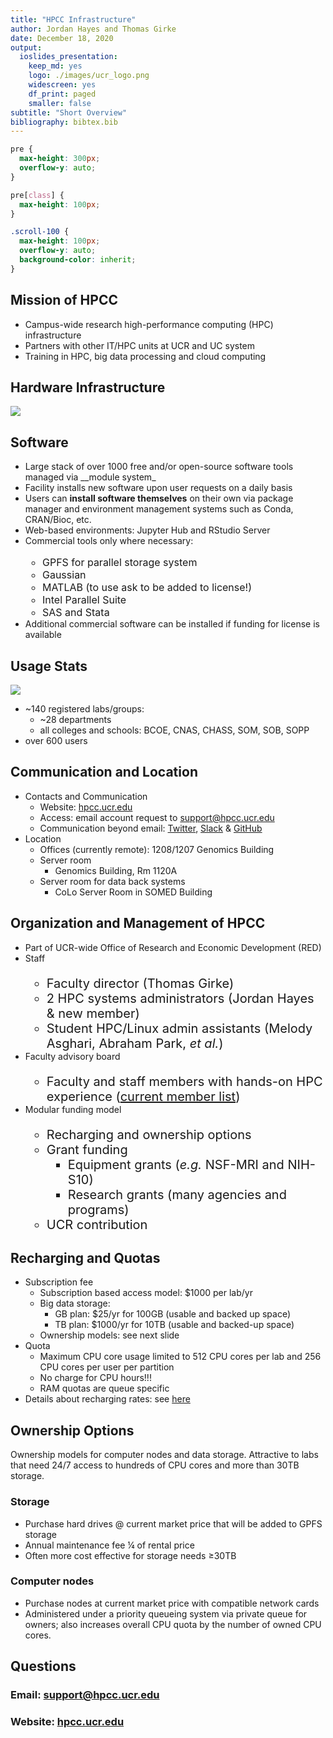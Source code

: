 ```yaml
---
title: "HPCC Infrastructure"
author: Jordan Hayes and Thomas Girke
date: December 18, 2020
output: 
  ioslides_presentation:
    keep_md: yes
    logo: ./images/ucr_logo.png
    widescreen: yes
    df_print: paged
    smaller: false
subtitle: "Short Overview" 
bibliography: bibtex.bib
---
```


<!---
- ioslides manual: 
   https://bookdown.org/yihui/rmarkdown/ioslides-presentation.html

- Compile from command-line
Rscript -e "rmarkdown::render('hpcc_infrastructure.Rmd'); knitr::knit('hpcc_infrastructure.Rmd', tangle=TRUE)"
-->

<!---
  Note: following css chunks are required for scrolling support beyond slide boundaries
-->

<style>
slides > slide {
  overflow-x: auto !important;
  overflow-y: auto !important;
}
</style>

```css
pre {
  max-height: 300px;
  overflow-y: auto;
}

pre[class] {
  max-height: 100px;
}
```

```css
.scroll-100 {
  max-height: 100px;
  overflow-y: auto;
  background-color: inherit;
}
```

## Mission of HPCC {.flexbox .vcenter}

- Campus-wide research high-performance computing (HPC) infrastructure
- Partners with other IT/HPC units at UCR and UC system
- Training in HPC, big data processing and cloud computing

## Hardware Infrastructure

<img src="https://docs.google.com/drawings/d/e/2PACX-1vTjw-xM8B_-UxlwgYWzaSt07A6S8y7GSPq75sYB0AMQjcOVTdW7pf4SiagrZQ6UMxLxzt1mzbznn3-W/pub?w=955&amp;h=505">

## Software {.smaller}

- Large stack of over 1000 free and/or open-source software tools managed via __module system_
- Facility installs new software upon user requests on a daily basis 
- Users can __install software themselves__ on their own via package manager and environment management systems such as Conda, CRAN/Bioc, etc.
- Web-based environments: Jupyter Hub and RStudio Server
- Commercial tools only where necessary:
  <span style="font-size: 16px;">
     - GPFS for parallel storage system
     - Gaussian
     - MATLAB (to use ask to be added to license!)
     - Intel Parallel Suite
     - SAS and Stata
  </span>
- Additional commercial software can be installed if funding for license is available

## Usage Stats

<div class="columns-2">
  <img src="https://docs.google.com/drawings/d/e/2PACX-1vRmW_GQ7paFTIAjwlg72AnItS6ULp7RLqL9-r7wH7jZmVpxhi4I6pRRytOF49-OY2FALZrDgsPzgDjd/pub?w=293&amp;h=478">
  
  - ~140 registered labs/groups:
     - ~28 departments 
     - all colleges and schools: BCOE, CNAS, CHASS, SOM, SOB, SOPP
  - over 600 users
</div>

## Communication and Location 

- Contacts and Communication
   - Website: [hpcc.ucr.edu](https://hpcc.ucr.edu/)
   - Access: email account request to [support@hpcc.ucr.edu](mailto:support@hpcc.ucr.edu)
   - Communication beyond email: [Twitter](https://twitter.com/UCR_HPCC), [Slack](https://ucr-hpcc.slack.com/) & [GitHub](https://github.com/ucr-hpcc)
- Location
   - Offices (currently remote): 1208/1207 Genomics Building
   - Server room
       - Genomics Building, Rm 1120A
   - Server room for data back systems
       - CoLo Server Room in SOMED Building  

## Organization and Management of HPCC

- Part of UCR-wide Office of Research and Economic Development (RED) 
- Staff
  <span style="font-size: 20px;">
    - Faculty director (Thomas Girke)
    - 2 HPC systems administrators (Jordan Hayes & new member)
    - Student HPC/Linux admin assistants (Melody Asghari, Abraham Park, _et al._)
  </span>
- Faculty advisory board
  <span style="font-size: 20px;">
    - Faculty and staff members with hands-on HPC experience ([current member list](https://hpcc.ucr.edu/members.html))
  </span>
- Modular funding model
  <span style="font-size: 20px;">
    - Recharging and ownership options 
    - Grant funding
        - Equipment grants (_e.g._ NSF-MRI and NIH-S10) 
        - Research grants (many agencies and programs)
    - UCR contribution 
  </span>

## Recharging and Quotas

- Subscription fee
   - Subscription based access model: $1000 per lab/yr
   - Big data storage:
      - GB plan: $25/yr for 100GB (usable and backed up space)
      - TB plan: $1000/yr for 10TB (usable and backed-up space)
   - Ownership models: see next slide
- Quota
   - Maximum CPU core usage limited to 512 CPU cores per lab and 256 CPU cores per user per partition
   - No charge for CPU hours!!!
   - RAM quotas are queue specific 
- Details about recharging rates: see [here](http://hpcc.ucr.edu/docs.html)

## Ownership Options

Ownership models for computer nodes and data storage. Attractive to labs that need 24/7 access to hundreds of CPU cores and more than 30TB storage.

### Storage
- Purchase hard drives @ current market price that will be added to GPFS storage
- Annual maintenance fee ¼ of rental price
- Often more cost effective for storage needs ≥30TB 

### Computer nodes
- Purchase nodes at current market price with compatible network cards
- Administered under a priority queueing system via private queue for owners; also increases overall CPU quota by the number of owned CPU cores.

## Questions {.flexbox .vcenter }

### Email: [support@hpcc.ucr.edu](mailto:support@hpcc.ucr.edu)
### Website: [hpcc.ucr.edu](https://hpcc.ucr.edu/)


